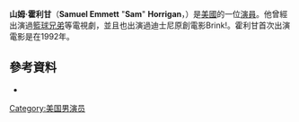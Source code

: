 {{Infobox person 
| name          = Sam Horrigan         
| image         = Sam_Horrigan_2_2012.jpg
| imagesize     = 
| caption       = 
| birthname     = Samuel Emmett Horrigan 
| birth_date     = {{Birth date and age|1981|8|23|mf=yes}} 
| birth_place      = [[美國|美國]][[薩克拉門托郡|薩克拉門托郡]]
| death_date     = 
| occupation   = 演員
| years_active   = 1992–現在
| othername     = Samuel Horrigan
| homepage      =
| academyawards = 
| spouse        = }}
'''山姆·霍利甘'''（'''Samuel Emmett''' "'''Sam'''" '''Horrigan'''，{{bd|1981年|8月23日}}）是[[美國|美國]]的一位[[演員|演員]]。他曾經出演過[[籃球兄弟|籃球兄弟]]等電視劇，並且也出演過迪士尼原創電影Brink!。霍利甘首次出演電影是在1992年。
==參考資料==
* {{IMDb name|id=0395353|name=Sam Horrigan}}
[[Category:美国男演员|Category:美国男演员]]